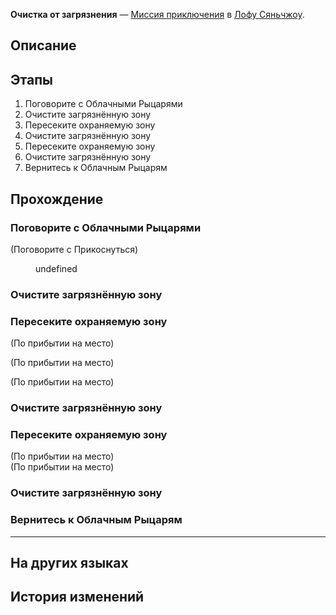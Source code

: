 {{Дополнить|Диалоги.}}
{{Миссия Инфобокс
|id              = 4072123
|Название        = 
|Изображение     = Миссия Освоения Очистка от загрязнения.png
|Тип             = Миссия приключения
|События         = 
|Глава           = 
|Условия         = 
|Персонажи       = Командир Облачных Рыцарей; Огорчённый рыцарь; Первопроходец; Солдат Облачных Рыцарей
|СтартЛокация    = Порт Звездочёт Навалия
|Мир             = Лофу Сяньчжоу
|Локации         = Порт Звездочёт Навалия
|Предыдущая      = 
|Следующая       = 
|Награды         = 
}}
'''Очистка от загрязнения''' — [[Миссия приключения]] в [[Лофу Сяньчжоу]].

==Описание==
{{Описание|<!--официальное описание из Перекрёстка судеб-->}}

==Этапы==
# Поговорите с Облачными Рыцарями
# Очистите загрязнённую зону
# Пересеките охраняемую зону
# Очистите загрязнённую зону
# Пересеките охраняемую зону
# Очистите загрязнённую зону
# Вернитесь к Облачным Рыцарям

==Прохождение==
{{Дополнить}}


===Поговорите с Облачными Рыцарями===
{{Описание миссии|локация=Порт Звездочёт Навалия|Поговорите с Облачными Рыцарями, охраняющими порт Звездочёт Навалия, и узнайте, не требуется ли им помощь.}}
{{Диалог Начало}}

;(Поговорите с Прикоснуться)
<!--Unknown TalkSentence: 407212101-->
<!--Unknown TalkSentence: 407212102-->
<!--Unknown TalkSentence: 407212103-->
:{{Диалог|Стрелка}} undefined
<!--Unknown TalkSentence: 407212106-->
<!--Unknown TalkSentence: 407212107-->
<!--Unknown TalkSentence: 407212108-->
<!--Unknown TalkSentence: 407212109-->
{{Диалог Конец}}

===Очистите загрязнённую зону===
{{Описание миссии|локация=Порт Звездочёт Навалия|Очистите все загрязнения.}}
{{Диалог Начало}}
{{Диалог Конец}}

===Пересеките охраняемую зону===
{{Описание миссии|локация=Порт Звездочёт Навалия|Используйте Дитина для пересечения охраняемой зоны и постарайтесь не привлечь внимание противников.}}
{{Диалог Начало}}
;(По прибытии на место)

;(По прибытии на место)
<!--Unknown TalkSentence: 407212119-->
;(По прибытии на место)
{{Диалог Конец}}

===Очистите загрязнённую зону===
{{Описание миссии|локация=Порт Звездочёт Навалия|Очистите все загрязнения.}}
{{Диалог Начало}}
{{Диалог Конец}}

===Пересеките охраняемую зону===
{{Описание миссии|локация=Порт Звездочёт Навалия|Используйте Дитина для пересечения охраняемой зоны и постарайтесь не привлечь внимание противников.}}
{{Диалог Начало}}
;(По прибытии на место)
;(По прибытии на место)
{{Диалог Конец}}

===Очистите загрязнённую зону===
{{Описание миссии|локация=Порт Звездочёт Навалия|Очистите все загрязнения.}}
{{Диалог Начало}}
{{Диалог Конец}}

===Вернитесь к Облачным Рыцарям===
{{Описание миссии|локация=Порт Звездочёт Навалия|Вернитесь к Облачным Рыцарям, охраняющим порт Звездочёт Навалия, и получите награду.}}
{{Диалог Начало}}
----
<!--Unknown TalkSentence: 407212120-->
<!--Unknown TalkSentence: 407212121-->
<!--Unknown TalkSentence: 407212123-->
{{Диалог Конец}}

==На других языках==
{{На других языках
|en   = Pollution Purification
|zhs  = 污染清理
|zht  = 污染清理
|ja   = 汚染処理
|ko   = 오염 청소
|es   = Limpieza de la contaminación
|fr   = Assainissement de la pollution
|ru   = Очистка от загрязнения
|th   = ชะล้างมลภาวะ
|vi   = Xử Lý Sự Ô Uế
|de   = Verschmutzungsreinigung
|id   = Pembersihan Polusi
|pt   = Purificação de Poluição
}}

==История изменений==
{{История изменений|2.7}}
